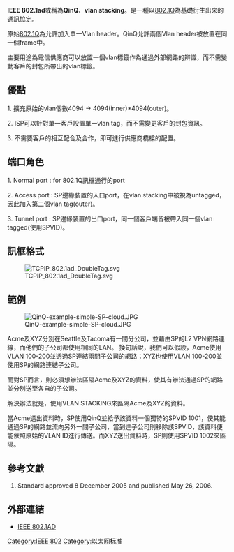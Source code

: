 {{expand|time=2011-06-14T08:58:16+00:00}}

'''IEEE 802.1ad'''或稱為'''QinQ'''、'''vlan stacking'''。是一種以[[IEEE_802.1Q|802.1Q]]為基礎衍生出來的通訊協定。

原始[[IEEE_802.1Q|802.1Q]]為允許加入單一Vlan header。QinQ允許兩個Vlan header被放置在同一個frame中。

主要用途為電信供應商可以放置一個vlan標籤作為通過外部網路的辨識，而不需變動客戶的封包所帶出的vlan標籤。

==優點==
1. 擴充原始的vlan個數4094 -> 4094(inner)*4094(outer)。

2. ISP可以針對單一客戶設置單一vlan tag，而不需變更客戶的封包資訊。

3. 不需要客戶的相互配合及合作，即可進行供應商橋樑的配置。

==端口角色==
1. Normal port : for 802.1Q訊框通行的port


2. Access port : SP邊緣裝置的入口port，在vlan stacking中被視為untagged，因此加入第二個vlan tag(outer)。


3. Tunnel port : SP邊緣裝置的出口port，同一個客戶端皆被帶入同一個vlan tagged(使用SPVID)。


== 訊框格式 ==

[[File:TCPIP_802.1ad_DoubleTag.svg|center]]

==範例==
[[File:QinQ-example-simple-SP-cloud.JPG|thumbnail]]

Acme及XYZ分別在Seattle及Tacoma有一間分公司，並藉由SP的L2 VPN網路連線，而他們的子公司都使用相同的LAN。
換句話說，我們可以假設，Acme使用VLAN 100-200並透過SP連結兩間子公司的網路；XYZ也使用VLAN 100-200並使用SP的網路連結子公司。


而對SP而言，則必須想辦法區隔Acme及XYZ的資料，使其有辦法通過SP的網路並分別送至各自的子公司。


解決辦法就是，使用VLAN STACKING來區隔Acme及XYZ的資料。

當Acme送出資料時，SP使用QinQ並給予該資料一個獨特的SPVID 1001，使其能通過SP的網路並流向另外一間子公司，當到達子公司則移除該SPVID，該資料便能依照原始的VLAN ID進行傳送。而XYZ送出資料時，SP則使用SPVID 1002來區隔。

==參考文獻==
# Standard approved 8 December 2005 and published May 26, 2006.

==外部連結==
*[http://www.ieee802.org/1/pages/802.1ad.html IEEE 802.1AD]{{Wayback|url=http://www.ieee802.org/1/pages/802.1ad.html |date=20141007084832 }}

{{IEEE標準}}

{{Reflist|group=note}}
[[Category:IEEE_802|Category:IEEE 802]]
[[Category:以太网标准|Category:以太网标准]]